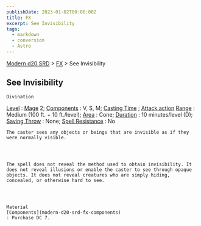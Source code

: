 ```yaml
---
publishDate: 2023-01-02T00:00:00Z
title: FX
excerpt: See Invisibility
tags:
  - markdown
  - conversion
  - Astro
---
```


[Modern d20 SRD](/#modernD20) > [FX](modern-d20-srd-fx-index) > See Invisibility

## See Invisibility




    Divination

[Level](modern-d20-srd-fx-level)
:
[Mage](modern-d20-srd-classes-advanced-mage)
2;
[Components](modern-d20-srd-fx-components)
: V, S, M;
[Casting Time](modern-d20-srd-fx-casting-time)
;
[Attack action](modern-d20-srd-combat-attack-actions)
[Range](modern-d20-srd-fx-range)
: Medium (100 ft. + 10 ft./level);
[Area](modern-d20-srd-fx-area)
: Cone;
[Duration](modern-d20-srd-fx-duration)
: 10 minutes/level (D);
[Saving Throw](modern-d20-srd-basics-saving-throws)
: None;
[Spell Resistance](modern-d20-srd-special-abilities-spell-resistance)
: No

    The caster sees any objects or beings that are invisible as if they were normally visible.




    The spell does not reveal the method used to obtain invisibility. It does not reveal illusions or enable the caster to see through opaque objects. It does not reveal creatures who are simply hiding, concealed, or otherwise hard to see.




    Material
    [Components](modern-d20-srd-fx-components)
    : Purchase DC 7.
